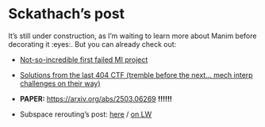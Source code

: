 # Sckathach's post 

It's still under construction, as I'm waiting to learn more about Manim before decorating it :eyes:. But you can already check out:

- [Not-so-incredible first failed MI project](mech-interp/exploring-adversarial-mi/index.qmd)

- [Solutions from the last 404 CTF (tremble before the next... mech interp challenges on their way)](404ctf/index.qmd)

- **PAPER:** <https://arxiv.org/abs/2503.06269> **!!!!!!**

- Subspace rerouting's post: [here](mech-interp/subspace-rerouting/index.qmd) / [on LW](https://www.lesswrong.com/posts/mG7jioaAsBasnuD4b/subspace-rerouting-using-mechanistic-interpretability-to-2)
